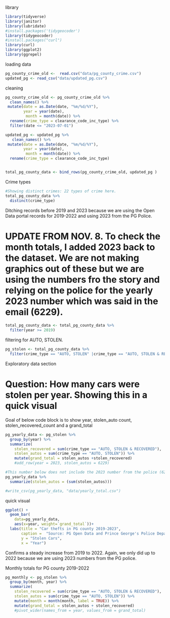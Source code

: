 library
```r
library(tidyverse)
library(janitor)
library(lubridate)
#install.packages('tidygeocoder')
library(tidygeocoder)
#install.packages("curl")
library(curl)
library(ggplot2)
library(ggrepel)
```

loading data
```r
pg_county_crime_old <-  read.csv("data/pg_county_crime.csv")
updated_pg <- read_csv("data/updated_pg.csv")
```

cleaning
```r
pg_county_crime_old <- pg_county_crime_old %>% 
  clean_names() %>% 
 mutate(date = as.Date(date, "%m/%d/%Y"),
        year = year(date),
         month = month(date)) %>% 
  rename(crime_type = clearance_code_inc_type) %>% 
  filter(date <= "2023-07-01")

updated_pg <- updated_pg %>% 
   clean_names() %>% 
 mutate(date = as.Date(date, "%m/%d/%Y"),
        year = year(date),
         month = month(date)) %>% 
  rename(crime_type = clearance_code_inc_type)


total_pg_county_data <- bind_rows(pg_county_crime_old, updated_pg )


```

Crime types
```r
#Showing distinct crimes: 22 types of crime here.
total_pg_county_data %>% 
  distinct(crime_type)
```

Ditching records before 2019 and 2023 because we are using the Open Data portal records for 2019-2022 and using 2023 from the PG Police.

# UPDATE FROM NOV. 8. To check the month totals, I added 2023 back to the dataset. We are not making graphics out of these but we are using the numbers fro the story and relying on the police for the yearly 2023 number which was said in the email (6229).

```r
total_pg_county_data <- total_pg_county_data %>% 
  filter(year >= 2019)
```

filtering for AUTO, STOLEN.
```r
pg_stolen <- total_pg_county_data %>% 
  filter(crime_type == "AUTO, STOLEN" |crime_type == "AUTO, STOLEN & RECOVERED")
```

Exploratory data section

# Question: How many cars were stolen per year. Showing this in a quick visual

Goal of below code block is to show year, stolen_auto count, stolen_recovered_count and a grand_total
```r
pg_yearly_data <- pg_stolen %>%
  group_by(year) %>%
  summarize(
    stolen_recovered = sum(crime_type == "AUTO, STOLEN & RECOVERED"),
    stolen_autos = sum(crime_type == "AUTO, STOLEN")) %>% 
    mutate(grand_total = stolen_autos +stolen_recovered)
    #add_row(year = 2023, stolen_autos = 6229)

#This number below does not include the 2023 number from the police (6229).
pg_yearly_data %>% 
  summarize(stolen_autos = (sum(stolen_autos)))

#write_csv(pg_yearly_data, "data/yearly_total.csv")

```

quick visual
```r
ggplot() + 
  geom_bar(
    data=pg_yearly_data, 
    aes(x=year, weight=`grand_total`))+
  labs(title = "Car thefts in PG county 2019-2023",
       caption =  "Source: PG Open Data and Prince George's Police Department | Graph by Dylan Manfre",
       y = "Stolen Cars",
       x = "Year")
```
Confirms a steady increase from 2019 to 2022. Again, we only did up to 2022 because we are using 2023 numbers from the PG police.

Monthly totals for PG county 2019-2022
```r
pg_monthly <- pg_stolen %>% 
  group_by(month, year) %>% 
  summarize(
    stolen_recovered = sum(crime_type == "AUTO, STOLEN & RECOVERED"),
    stolen_autos = sum(crime_type == "AUTO, STOLEN")) %>%     
    mutate(month = month(month, label = TRUE)) %>%
    mutate(grand_total = stolen_autos + stolen_recovered)
    #pivot_wider(names_from = year, values_from = grand_total)


```

